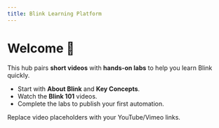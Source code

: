 ```yaml
---
title: Blink Learning Platform
---
```


# Welcome 👋

This hub pairs **short videos** with **hands‑on labs** to help you learn Blink quickly.

- Start with **About Blink** and **Key Concepts**.
- Watch the **Blink 101** videos.
- Complete the labs to publish your first automation.

<Note>Replace video placeholders with your YouTube/Vimeo links.</Note>
